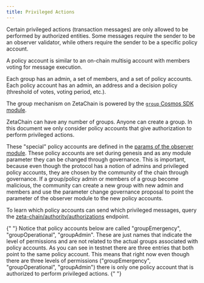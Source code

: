 ```yaml
---
title: Privileged Actions
---
```




Certain privileged actions (transaction messages) are only allowed to be
performed by authorized entities. Some messages require the sender to be an
observer validator, while others require the sender to be a specific policy
account.

A policy account is similar to an on-chain multisig account with members voting
for message execution.

Each group has an admin, a set of members, and a set of policy accounts. Each
policy account has an admin, an address and a decision policy (threshold of
votes, voting period, etc.).

The group mechanism on ZetaChain is powered by the [`group` Cosmos SDK
module](https://docs.cosmos.network/v0.50/modules/group/).

ZetaChain can have any number of groups. Anyone can create a group. In this
document we only consider policy accounts that give authorization to perform
privileged actions.

These "special" policy accounts are defined in the [params of the observer
module](https://zetachain-athens.blockpi.network/lcd/v1/public/zeta-chain/authority/policies).
These policy accounts are set during genesis and as any module parameter they
can be changed through governance. This is important, because even though the
protocol has a notion of admins and privileged policy accounts, they are chosen
by the community of the chain through governance. If a group/policy admin or
members of a group become malicious, the community can create a new group with
new admin and members and use the parameter change governance proposal to point
the parameter of the observer module to the new policy accounts.

To learn which policy accounts can send which privileged messages, query the [zeta-chain/authority/authorizations](https://zetachain-athens.blockpi.network/lcd/v1/public/zeta-chain/authority/authorizations) endpoint. 

<Alert variant="note">
  {" "}
  Notice that policy accounts below are called "groupEmergency", "groupOperational", "groupAdmin". These are just names that indicate the level of 
  permissions and are not related to the actual groups associated with policy accounts. As you can see in testnet there are three entries
  that both point to the same policy account. This means that right now even though there are three
  levels of permissions ("groupEmergency", "groupOperational", "groupAdmin") there is only one policy account that is authorized to perform   
  privileged actions. {" "}
</Alert>

<AdminPolicy />
